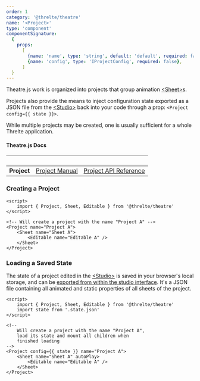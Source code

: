 ```yaml
---
order: 1
category: '@threlte/theatre'
name: '<Project>'
type: 'component'
componentSignature:
  {
    props:
      [
        {name: 'name', type: 'string', default: 'default', required: false},
        {name: 'config', type: 'IProjectConfig', required: false},
      ]
  }
---
```



Theatre.js work is organized into projects that group animation [\<Sheet\>](./sheet)s. 

Projects also provide the means to inject configuration state exported as a JSON file from the [\<Studio\>](./studio) back into your code through a prop: `<Project config={{ state }}>`. 

While multiple projects may be created, one is usually sufficient for a whole Threlte application.

#### Theatre.js Docs

|&nbsp;|&nbsp;|&nbsp;|
|---|---|---|
| **Project** | [Project Manual](https://www.theatrejs.com/docs/latest/manual/projects) | [Project API Reference](https://www.theatrejs.com/docs/0.5/api/core#project) |

### Creating a Project

```svelte
<script>
	import { Project, Sheet, Editable } from '@threlte/theatre'
</script>

<!-- Will create a project with the name "Project A" -->
<Project name="Project A">
	<Sheet name="Sheet A">
		<Editable name="Editable A" />
	</Sheet>
</Project>
```

### Loading a Saved State

The state of a project edited in the [\<Studio\>](./studio) is saved in your browser's local storage, and can be [exported from within the studio interface](https://www.theatrejs.com/docs/latest/manual/projects#state). It's a JSON file containing all animated and static properties of all sheets of the project.

```svelte
<script>
	import { Project, Sheet, Editable } from '@threlte/theatre'
	import state from '.state.json'
</script>

<!--
	Will create a project with the name "Project A",
	load its state and mount all children when
	finished loading
-->
<Project config={{ state }} name="Project A">
	<Sheet name="Sheet A" autoPlay>
		<Editable name="Editable A" />
	</Sheet>
</Project>
```
